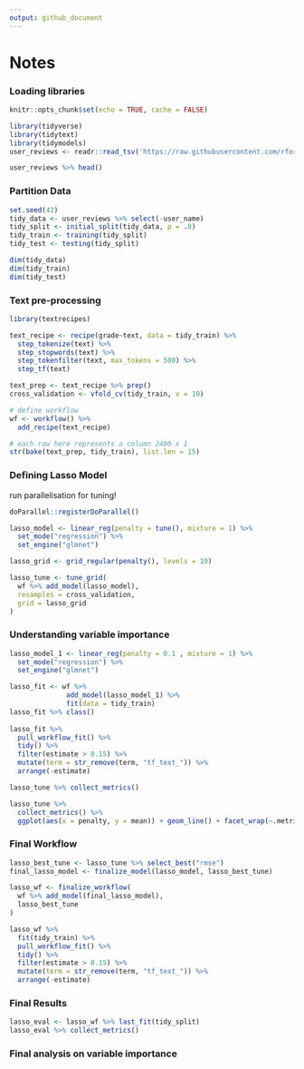```yaml
---
output: github_document
---
```


# Notes

### Loading libraries

```r
knitr::opts_chunk$set(echo = TRUE, cache = FALSE)

```

```r
library(tidyverse)
library(tidytext)
library(tidymodels)
user_reviews <- readr::read_tsv('https://raw.githubusercontent.com/rfordatascience/tidytuesday/master/data/2020/2020-05-05/user_reviews.tsv')

```

```r
user_reviews %>% head()
```

### Partition Data

```r
set.seed(42)
tidy_data <- user_reviews %>% select(-user_name)
tidy_split <- initial_split(tidy_data, p = .8)
tidy_train <- training(tidy_split)
tidy_test <- testing(tidy_split)

dim(tidy_data)
dim(tidy_train)
dim(tidy_test)
```

### Text pre-processing

```r
library(textrecipes)

text_recipe <- recipe(grade~text, data = tidy_train) %>% 
  step_tokenize(text) %>% 
  step_stopwords(text) %>% 
  step_tokenfilter(text, max_tokens = 500) %>% 
  step_tf(text)

text_prep <- text_recipe %>% prep()
cross_validation <- vfold_cv(tidy_train, v = 10)

# define workflow
wf <- workflow() %>% 
  add_recipe(text_recipe)

```

```r
# each row here represents a column 2400 x 1
str(bake(text_prep, tidy_train), list.len = 15)
```

### Defining Lasso Model

run parallelisation for tuning!

```r
doParallel::registerDoParallel()

lasso_model <- linear_reg(penalty = tune(), mixture = 1) %>% 
  set_mode("regression") %>% 
  set_engine("glmnet")

lasso_grid <- grid_regular(penalty(), levels = 10)

lasso_tune <- tune_grid(
  wf %>% add_model(lasso_model),
  resamples = cross_validation,
  grid = lasso_grid
)
```

### Understanding variable importance

```r
lasso_model_1 <- linear_reg(penalty = 0.1 , mixture = 1) %>% 
  set_mode("regression") %>% 
  set_engine("glmnet")

lasso_fit <- wf %>% 
              add_model(lasso_model_1) %>% 
              fit(data = tidy_train)
lasso_fit %>% class()
          
lasso_fit %>% 
  pull_workflow_fit() %>% 
  tidy() %>% 
  filter(estimate > 0.15) %>% 
  mutate(term = str_remove(term, "tf_text_")) %>% 
  arrange(-estimate)
```

```r
lasso_tune %>% collect_metrics()
```

```r
lasso_tune %>% 
  collect_metrics() %>% 
  ggplot(aes(x = penalty, y = mean)) + geom_line() + facet_wrap(~.metric, scales = "free")

```

### Final Workflow

```r
lasso_best_tune <- lasso_tune %>% select_best("rmse")
final_lasso_model <- finalize_model(lasso_model, lasso_best_tune) 

lasso_wf <- finalize_workflow(
  wf %>% add_model(final_lasso_model),
  lasso_best_tune
)

lasso_wf %>% 
  fit(tidy_train) %>%
  pull_workflow_fit() %>% 
  tidy() %>% 
  filter(estimate > 0.15) %>% 
  mutate(term = str_remove(term, "tf_text_")) %>% 
  arrange(-estimate)
```

### Final Results

```r
lasso_eval <- lasso_wf %>% last_fit(tidy_split)
lasso_eval %>% collect_metrics()
```

### Final analysis on variable importance 

